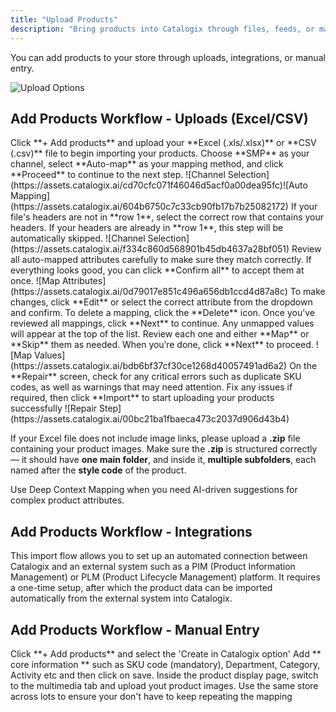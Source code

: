 ```yaml
---
title: "Upload Products"
description: "Bring products into Catalogix through files, feeds, or manual entry, then map attributes for channel-ready data."
---
```


<Info>
You can add products to your store through uploads, integrations, or manual entry.
</Info>

![Upload Options](https://assets.catalogix.ai/fa6694ebea3f189cfc52008f2b163893)

## Add Products Workflow - Uploads (Excel/CSV) 

<Steps>
  <Step title="Upload file">
Click **+ Add products** and upload your **Excel (.xls/.xlsx)** or **CSV (.csv)** file to begin importing your products. 
  </Step>
  <Step title="Select channel & mapping method">
   Choose **SMP** as your channel, select **Auto-map** as your mapping method, and click **Proceed** to continue to the next step. ![Channel Selection](https://assets.catalogix.ai/cd70cfc071f46046d5acf0a00dea95fc)![Auto Mapping](https://assets.catalogix.ai/604b6750c7c33cb90fb17b7b25082172)
  </Step>
  <Step title="Pick the header row (only if needed)">
   If your file's headers are not in **row 1**, select the correct row that contains your headers. If your headers are already in **row 1**, this step will be automatically skipped. ![Channel Selection](https://assets.catalogix.ai/f334c860d568901b45db4637a28bf051)
  </Step>
  <Step title="Review & confirm attribute mapping">
  Review all auto-mapped attributes carefully to make sure they match correctly. If everything looks good, you can click **Confirm all** to accept them at once. ![Map Attributes](https://assets.catalogix.ai/0d79017e851c496a656db1ccd4d87a8c)  
  </Step>
  <Step title="Edit or adjust mappings"> 
   To make changes, click **Edit** or select the correct attribute from the dropdown and confirm. To delete a mapping, click the **Delete** icon. Once you’ve reviewed all mappings, click **Next** to continue.   
  </Step>
    <Step title="Map remaining values">
   Any unmapped values will appear at the top of the list. Review each one and either **Map** or **Skip** them as needed. When you’re done, click **Next** to proceed. ![Map Values](https://assets.catalogix.ai/bdb6bf37cf30ce1268d40057491ad6a2)
  </Step>
  <Step title="Repair & import">
   On the **Repair** screen, check for any critical errors such as duplicate SKU codes, as well as warnings that may need attention. Fix any issues if required, then click **Import** to start uploading your products successfully ![Repair Step](https://assets.catalogix.ai/00bc21ba1fbaeca473c2037d906d43b4)
  </Step>
</Steps>

<Tip> If your Excel file does not include image links, please upload a **.zip** file containing your product images. Make sure the **.zip** is structured correctly — it should have **one main folder**, and inside it, **multiple subfolders**, each named after the **style code** of the product. </Tip>

<Tip>
Use Deep Context Mapping when you need AI-driven suggestions for complex product attributes.
</Tip>

## Add Products Workflow - Integrations 

This import flow allows you to set up an automated connection between Catalogix and an external system such as a PIM (Product Information Management) or PLM (Product Lifecycle Management) platform.
It requires a one-time setup, after which the product data can be imported automatically from the external system into Catalogix. 


## Add Products Workflow - Manual Entry

<Steps>
  <Step title="Create a product">
Click **+ Add products** and select the 'Create in Catalogix option'
  </Step>
  <Step title="Add core information about the product">
   Add ** core information ** such as SKU code (mandatory), Department, Category, Activity etc and then click on save. 
  </Step>
  <Step title="Add product Images">
   Inside the product display page, switch to the multimedia tab and upload yout product images. 
  </Step>
</Steps>

<Tip>
Use the same store across lots to ensure your don't have to keep repeating the mapping 
</Tip>
